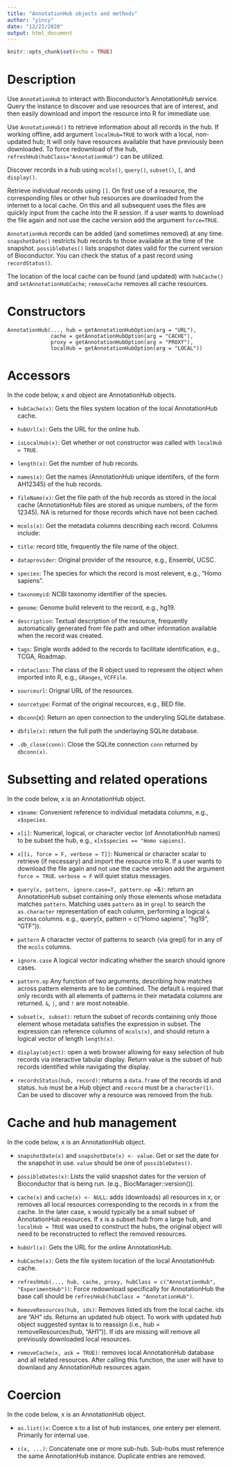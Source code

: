 ```yaml
---
title: "AnnotationHub objects and methods"
author: "yincy"
date: "12/22/2020"
output: html_document
---
```


```r
knitr::opts_chunk$set(echo = TRUE)
```

# Description  
Use `AnnotationHub` to interact with Bioconductor's AnnotationHub service. Query the instance to discover and use resources that are of interest, and then easily download and import the resource into R for immediate use.  

Use `AnnotationHub()` to retrieve information about all records in the hub. If working offline, add argument `localHub=TRUE` to work with a local, non-updated hub; It will only have resources available that have previously been downloaded. To force redownload of the hub, `refreshHub(hubClass="AnnotationHub")` can be utilized.  

Discover records in a hub using `mcols()`, `query()`, `subset()`, `[`, and `display()`.  

Retrieve individual records using `[[`. On first use of a resource, the corresponding files or other hub resources are downloaded from the internet to a local cache. On this and all subsequent uses the files are quickly input from the cache into the R session. If a user wants to download the file again and not use the cache version add the argument `force=TRUE`.  

`AnnotationHub` records can be added (and sometimes removed) at any time. `snapshotDate()` restricts hub records to those available at the time of the snapshot. `possibleDates()` lists snapshot dates valid for the current version of Bioconductor. You can check the status of a past record using `recordStatus()`.   

The location of the local cache can be found (and updated) with `hubCache()` and `setAnnotationHubCache`; `removeCache` removes all cache resources.  


# Constructors  
```
AnnotationHub(..., hub = getAnnotationHubOption(arg = "URL"), 
              cache = getAnnotationHubOption(arg = "CACHE"), 
              proxy = getAnnotationHubOption(arg = "PROXY"), 
              localHub = getAnnotationHubOption(arg = "LOCAL"))
```

# Accessors  
In the code below, x and object are AnnotationHub objects.  

- `hubCache(x)`: Gets the files system location of the local AnnotationHub cache.  
- `hubUrl(x)`: Gets the URL for the online hub.  
- `isLocalHub(x)`: Get whether or not constructor was called with `localHub = TRUE`.  
- `length(x)`: Get the number of hub records.  
- `names(x)`: Get the names (AnnotationHub unique identifers, of the form AH12345) of the hub records.  
- `fileName(x)`: Get the file path of the hub records as stored in the local cache (AnnotationHub files are stored as unique numbers, of the form 12345). NA is returned for those records which have not been cached.  
- `mcols(x)`: Get the metadata columns describing each record.  Columns include:  

+ `title`: record title, frequently the file name of the object.  
+ `dataprovider`: Original provider of the resource, e.g., Ensembl, UCSC.  
+ `species`: The species for which the record is most relevent, e.g., "Homo sapiens".  
+ `taxonomyid`: NCBI taxonomy identifier of the species.  
+ `genome`: Genome build relevent to the record, e.g., hg19.  
+ `description`: Textual description of the resource, frequently automatically generated from file path and other information available when the record was created.  
+ `tags`: Single words added to the records to facilitate identification, e.g., TCGA, Roadmap.  
+ `rdataclass`: The class of the R object used to represent the object when imported into R, e.g., `GRanges`, `VCFFile`.   
+ `sourceurl`: Orignal URL of the resources.  
+ `sourcetype`: Format of the original recources, e.g., BED file.  

- `dbconn`(x): Return an open connection to the underyling SQLite database.  
- `dbfile(x)`: return the full path the underlaying SQLite database.  
- `.db_close(conn)`: Close the SQLite connection `conn` returned by `dbconn(x)`.  

# Subsetting and related operations  
In the code below, x is an AnnotationHub object.  

- `x$name`: Convenient reference to individual metadata columns, e.g., `x$species`.  

- `x[i]`: Numerical, logical, or character vector (of AnnotationHub names) to be subset the hub, e.g., `x[x$species == "Homo sapiens]`.  

- `x[[i, force = F, verbose = T]]`: Numerical or character scalar to retrieve (if necessary) and import the resource into R. If a user wants to download the file again and not use the cache version add the argument `force = TRUE`. `verbose = F` will quiet status messages.  

- `query(x, pattern, ignore.case=T, pattern.op = `&`)`: return an AnnotationHub subset containing only those elements whose metadata matches `pattern`. Matching uses `pattern` as in `grepl` to search the `as.character` representation of each column, performing a logical `&` across columns. e.g., query(x, pattern = c("Homo sapiens", "hg19", "GTF")).  

 + `pattern` A character vector of patterns to search (via grepl) for in any of the `mcols` columns.  
 + `ignore.case` A logical vector indicating whether the search should ignore cases.  
 + `pattern.op` Any function of two arguments, describing how matches across pattern elements are to be combined. The default `&` required that only records with all elements of patterns in their metadata columns are returned. `&`, `|`, and `!` are most noteable.   
 
- `subset(x, subset)`: return the subset of records containing only those element whose metadata satisfies the expression in subset. The expression can reference columns of `mcols(x)`, and should return a logical vector of length `length(x)`.  

- `display(object)`: open a web browser allowing for easy selection of hub records via interactive tabular display. Return value is the subset of hub records identified while navigating the display.  

- `recordsStatus(hub, record)`: returns a `data.frame` of the records id and status. `hub` must be a Hub object and `record` must be a `character(1)`. Can be used to discover why a resource was removed from the hub.  

# Cache and hub management  
In the code below, x is an AnnotationHub object.  

- `snapshotDate(x)` and `snapshotDate(x) <- value`. Get or set the date for the snapshot in use. `value` should be one of `possibleDates()`.  

- `possibleDates(x)`: Lists the valid snapshot dates for the version of Bioconductor that is being run. (e.g., BiocManager::version()).  

- `cache(x)` and `cache(x) <- NULL`: adds (downloads) all resources in x, or removes all local resources corresponding to the records in x from the cache. In the later case, x would typically be a small subset of AnnotationHub resources. If x is a subset hub from a large hub, and `localHub = TRUE` was used to construct the hubs, the original object will need to be reconstructed to reflect the removed resources.  

- `hubUrl(x)`: Gets the URL for the online AnnotationHub.  

- `hubCache(x)`: Gets the file system location of the local AnnotationHub cache.  

- `refreshHub(..., hub, cache, proxy, hubClass = c("AnnotationHub", "ExperimentHub"))`: Force redownload specifically for AnnotationHub the base call should be `refreshHub(hubClass = "AnnotationHub")`.  

- `RemoveResources(hub, ids)`: Removes listed ids from the local cache. ids are "AH" ids. Returns an updated hub object. To work with updated hub object suggested syntax is to reassign (i.e., hub = removeResources(hub, "AH1")). If ids are missing will remove all previously downloaded local resources.  

- `removeCache(x, ask = TRUE)`: removes local AnnotationHub database and all related resources. After calling this function, the user will have to downlaod any AnnotationHub resources again.  


# Coercion  
In the code below, x is an AnnotationHub object.  

- `as.list()x`: Coerce x to a list of hub instances, one entery per element. Primarily for internal use.  

- `c(x, ...)`: Concatenate one or more sub-hub. Sub-hubs must reference the same AnnotationHub instance. Duplicate entries are removed.  











